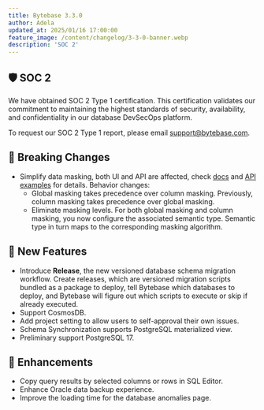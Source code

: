 ```yaml
---
title: Bytebase 3.3.0
author: Adela
updated_at: 2025/01/16 17:00:00
feature_image: /content/changelog/3-3-0-banner.webp
description: 'SOC 2'
---
```



## 🛡️ SOC 2

We have obtained SOC 2 Type 1 certification. This certification validates our commitment to maintaining the highest standards of security, availability, and confidentiality in our database DevSecOps platform.

To request our SOC 2 Type 1 report, please email [support@bytebase.com](mailto:support@bytebase.com).

## 🔔 Breaking Changes

- Simplify data masking, both UI and API are affected, check [docs](/security/data-masking/overview/) and [API examples](https://github.com/bytebase/example-database-security/tree/main/masking) for details. Behavior changes:
  - Global masking takes precedence over column masking. Previously, column masking takes precedence over global masking.
  - Eliminate masking levels. For both global masking and column masking, you now configure the associated semantic type. Semantic type in turn maps to the corresponding masking algorithm.

## 🚀 New Features

- Introduce **Release**, the new versioned database schema migration workflow. Create releases, which are versioned migration scripts bundled as a package to deploy, tell Bytebase which databases to deploy, and Bytebase will figure out which scripts to execute or skip if already executed.
- Support CosmosDB.
- Add project setting to allow users to self-approval their own issues.
- Schema Synchronization supports PostgreSQL materialized view.
- Preliminary support PostgreSQL 17.

## 🎄 Enhancements

- Copy query results by selected columns or rows in SQL Editor.
- Enhance Oracle data backup experience.
- Improve the loading time for the database anomalies page.

<InstallUpgrade />
